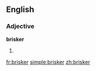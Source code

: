 ==English==

===Adjective===
'''brisker'''

# {{comparative of|brisk}}

[[fr:brisker]]
[[simple:brisker]]
[[zh:brisker]]
